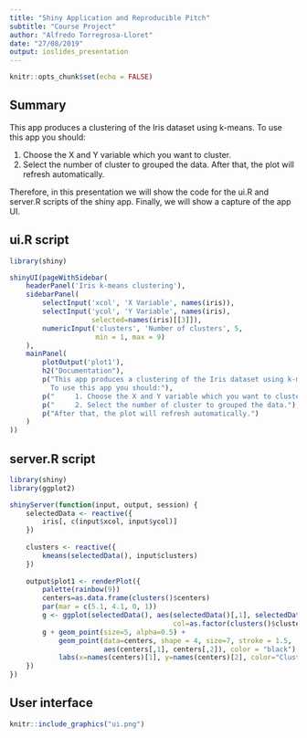 ```yaml
---
title: "Shiny Application and Reproducible Pitch"
subtitle: "Course Project"
author: "Alfredo Torregrosa-Lloret"
date: "27/08/2019"
output: ioslides_presentation
---
```


```r
knitr::opts_chunk$set(echo = FALSE)
```
## Summary
This app produces a clustering of the Iris dataset using k-means. To use this 
app you should:

1. Choose the X and Y variable which you want to cluster.
2. Select the number of cluster to grouped the data.
After that, the plot will refresh automatically.

Therefore, in this presentation we will show the code for the ui.R and server.R 
scripts of the shiny app. Finally, we will show a capture of the app UI.

## **ui.R** script {.smaller}

```r
library(shiny)

shinyUI(pageWithSidebar(
    headerPanel('Iris k-means clustering'),
    sidebarPanel(
        selectInput('xcol', 'X Variable', names(iris)),
        selectInput('ycol', 'Y Variable', names(iris),
                    selected=names(iris)[[3]]),
        numericInput('clusters', 'Number of clusters', 5,
                     min = 1, max = 9)
    ),
    mainPanel(
        plotOutput('plot1'),
        h2("Documentation"),
        p("This app produces a clustering of the Iris dataset using k-means. 
          To use this app you should:"),
        p("     1. Choose the X and Y variable which you want to cluster."),
        p("     2. Select the number of cluster to grouped the data."),
        p("After that, the plot will refresh automatically.")
    )
))

``` 
## **server.R** script {.smaller}
```r
library(shiny)
library(ggplot2)

shinyServer(function(input, output, session) {
    selectedData <- reactive({
        iris[, c(input$xcol, input$ycol)]
    })
    
    clusters <- reactive({
        kmeans(selectedData(), input$clusters)
    })
    
    output$plot1 <- renderPlot({
        palette(rainbow(9))
        centers=as.data.frame(clusters()$centers)
        par(mar = c(5.1, 4.1, 0, 1))
        g <- ggplot(selectedData(), aes(selectedData()[,1], selectedData()[,2], 
                                        col=as.factor(clusters()$cluster)))
        g + geom_point(size=5, alpha=0.5) + 
            geom_point(data=centers, shape = 4, size=7, stroke = 1.5, 
                       aes(centers[,1], centers[,2]), color = "black")  +
            labs(x=names(centers)[1], y=names(centers)[2], color="Clusters")
    })
})
```
## User interface {.smaller}
```r
knitr::include_graphics("ui.png")
```
